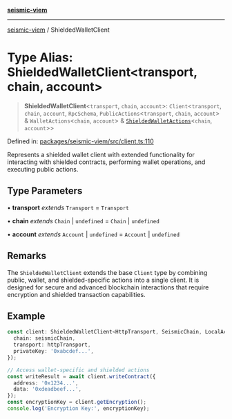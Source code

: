 [**seismic-viem**](/seismic-viem/README.mdx)

***

[seismic-viem](/seismic-viem/globals.mdx) / ShieldedWalletClient

# Type Alias: ShieldedWalletClient\<transport, chain, account\>

> **ShieldedWalletClient**\<`transport`, `chain`, `account`\>: `Client`\<`transport`, `chain`, `account`, `RpcSchema`, `PublicActions`\<`transport`, `chain`, `account`\> & `WalletActions`\<`chain`, `account`\> & [`ShieldedWalletActions`](/seismic-viem/type-aliases/ShieldedWalletActions.mdx)\<`chain`, `account`\>\>

Defined in: [packages/seismic-viem/src/client.ts:110](https://github.com/SeismicSystems/seismic-client/blob/a4d19b5c0f021acba98fd1a07111747e3fc472b0/packages/seismic-viem/src/client.ts#L110)

Represents a shielded wallet client with extended functionality for interacting
with shielded contracts, performing wallet operations, and executing public actions.

## Type Parameters

• **transport** *extends* `Transport` = `Transport`

• **chain** *extends* `Chain` \| `undefined` = `Chain` \| `undefined`

• **account** *extends* `Account` \| `undefined` = `Account` \| `undefined`

## Remarks

The `ShieldedWalletClient` extends the base `Client` type by combining public, wallet, and shielded-specific
actions into a single client. It is designed for secure and advanced blockchain interactions that require
encryption and shielded transaction capabilities.

## Example

```typescript
const client: ShieldedWalletClient<HttpTransport, SeismicChain, LocalAccount> = createShieldedWalletClient({
  chain: seismicChain,
  transport: httpTransport,
  privateKey: '0xabcdef...',
});

// Access wallet-specific and shielded actions
const writeResult = await client.writeContract({
  address: '0x1234...',
  data: '0xdeadbeef...',
});
const encryptionKey = client.getEncryption();
console.log('Encryption Key:', encryptionKey);
```
